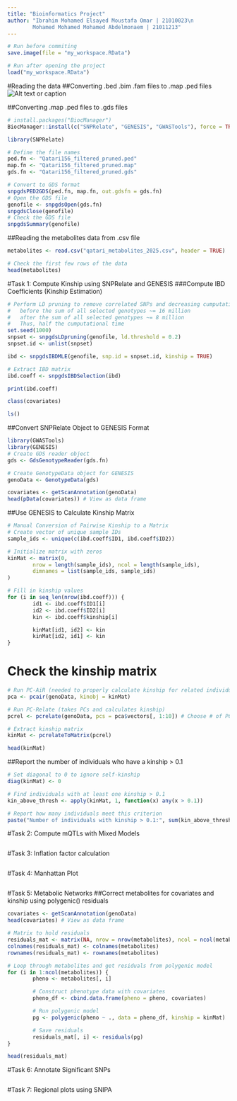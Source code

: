 ```yaml
---
title: "Bioinformatics Project"
author: "Ibrahim Mohamed Elsayed Moustafa Omar | 21010023\n
        Mohamed Mohamed Mohamed Abdelmonaem | 21011213"
---
```

```r
# Run before commiting
save.image(file = "my_workspace.RData")
```
```r
# Run after opening the project
load("my_workspace.RData")
```
#Reading the data
##Converting .bed .bim .fam files to .map .ped files
![Alt text or caption](plinkCommand.png)

##Converting .map .ped files to .gds files 
```r
# install.packages("BiocManager")
BiocManager::install(c("SNPRelate", "GENESIS", "GWASTools"), force = TRUE)
```
```r
library(SNPRelate)

# Define the file names
ped.fn <- "Qatari156_filtered_pruned.ped"
map.fn <- "Qatari156_filtered_pruned.map"
gds.fn <- "Qatari156_filtered_pruned.gds"

# Convert to GDS format
snpgdsPED2GDS(ped.fn, map.fn, out.gdsfn = gds.fn)
# Open the GDS file
genofile <- snpgdsOpen(gds.fn)
snpgdsClose(genofile)
# Check the GDS file
snpgdsSummary(genofile)
```

##Reading the metabolites data from .csv file
```r
metabolites <- read.csv("qatari_metabolites_2025.csv", header = TRUE)

# Check the first few rows of the data
head(metabolites)
```


#Task 1: Compute Kinship using SNPRelate and GENESIS
###Compute IBD Coefficients (Kinship Estimation)
```r
# Perform LD pruning to remove correlated SNPs and decreasing cumputational time
#   before the sum of all selected genotypes ~= 16 million
#   after the sum of all selected genotypes ~= 8 million
#   Thus, half the cumputational time
set.seed(1000)
snpset <- snpgdsLDpruning(genofile, ld.threshold = 0.2)
snpset.id <- unlist(snpset)

ibd <- snpgdsIBDMLE(genofile, snp.id = snpset.id, kinship = TRUE)

# Extract IBD matrix
ibd.coeff <- snpgdsIBDSelection(ibd)

print(ibd.coeff)
```
```r
class(covariates)
```
```r
ls()
```
##Convert SNPRelate Object to GENESIS Format
```r
library(GWASTools)
library(GENESIS)
# Create GDS reader object
gds <- GdsGenotypeReader(gds.fn)

# Create GenotypeData object for GENESIS
genoData <- GenotypeData(gds)

covariates <- getScanAnnotation(genoData)
head(pData(covariates)) # View as data frame
```

##Use GENESIS to Calculate Kinship Matrix
```r
# Manual Conversion of Pairwise Kinship to a Matrix
# Create vector of unique sample IDs
sample_ids <- unique(c(ibd.coeff$ID1, ibd.coeff$ID2))

# Initialize matrix with zeros
kinMat <- matrix(0,
        nrow = length(sample_ids), ncol = length(sample_ids),
        dimnames = list(sample_ids, sample_ids)
)

# Fill in kinship values
for (i in seq_len(nrow(ibd.coeff))) {
        id1 <- ibd.coeff$ID1[i]
        id2 <- ibd.coeff$ID2[i]
        kin <- ibd.coeff$kinship[i]

        kinMat[id1, id2] <- kin
        kinMat[id2, id1] <- kin
}
```


# Check the kinship matrix
```r
# Run PC-AiR (needed to properly calculate kinship for related individuals)
pca <- pcair(genoData, kinobj = kinMat)

# Run PC-Relate (takes PCs and calculates kinship)
pcrel <- pcrelate(genoData, pcs = pca$vectors[, 1:10]) # Choose # of PCs as needed

# Extract kinship matrix
kinMat <- pcrelateToMatrix(pcrel)

head(kinMat)
```
##Report the number of individuals who have a kinship > 0.1
```r
# Set diagonal to 0 to ignore self-kinship
diag(kinMat) <- 0

# Find individuals with at least one kinship > 0.1
kin_above_thresh <- apply(kinMat, 1, function(x) any(x > 0.1))

# Report how many individuals meet this criterion
paste("Number of individuals with kinship > 0.1:", sum(kin_above_thresh))
```
#Task 2: Compute mQTLs with Mixed Models
```r
```

#Task 3: Inflation factor calculation
```r
```

#Task 4: Manhattan Plot
```r
```

#Task 5: Metabolic Networks
##Correct metabolites for covariates and kinship using polygenic() residuals
```r
covariates <- getScanAnnotation(genoData)
head(covariates) # View as data frame

# Matrix to hold residuals
residuals_mat <- matrix(NA, nrow = nrow(metabolites), ncol = ncol(metabolites))
colnames(residuals_mat) <- colnames(metabolites)
rownames(residuals_mat) <- rownames(metabolites)

# Loop through metabolites and get residuals from polygenic model
for (i in 1:ncol(metabolites)) {
        pheno <- metabolites[, i]

        # Construct phenotype data with covariates
        pheno_df <- cbind.data.frame(pheno = pheno, covariates)

        # Run polygenic model
        pg <- polygenic(pheno ~ ., data = pheno_df, kinship = kinMat)

        # Save residuals
        residuals_mat[, i] <- residuals(pg)
}

head(residuals_mat)
```
#Task 6: Annotate Significant SNPs
```r
```
#Task 7: Regional plots using SNIPA
```r
```